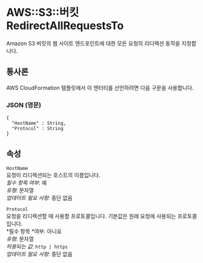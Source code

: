 # AWS::S3::버킷 RedirectAllRequestsTo

Amazon S3 버킷의 웹 사이트 엔드포인트에 대한 모든 요청의 리디렉션 동작을 지정합니다.

## 통사론

AWS CloudFormation 템플릿에서 이 엔터티를 선언하려면 다음 구문을 사용합니다.

### JSON (영문)

```
{
  "HostName" : String,
  "Protocol" : String
}
```

## 속성

`HostName`  
요청이 리디렉션되는 호스트의 이름입니다.  
_필수 항목 여부_: 예  
_유형_: 문자열  
_업데이트 필요 사항_: 중단 없음

`Protocol`  
요청을 리디렉션할 때 사용할 프로토콜입니다. 기본값은 원래 요청에 사용되는 프로토콜입니다.  
*필수 항목 *여부: 아니요  
_유형_: 문자열  
_허용되는 값_: `http | https`  
_업데이트 필요 사항_: 중단 없음
